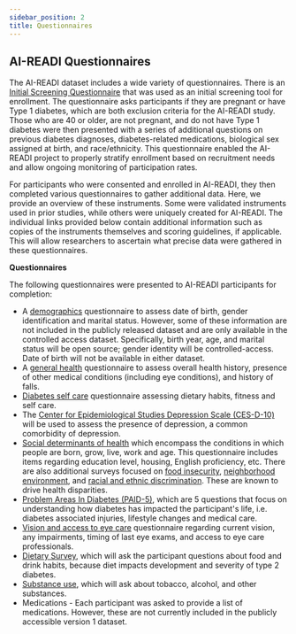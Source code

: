 ```yaml
---
sidebar_position: 2
title: Questionnaires
---
```


## AI-READI Questionnaires

The AI-READI dataset includes a wide variety of questionnaires. There is an [Initial Screening Questionnaire](../../static/questionnaires/initial-screening.pdf) that was used as an initial screening tool for enrollment. The questionnaire asks participants if they are pregnant or have Type 1 diabetes, which are both exclusion criteria for the AI-READI study. Those who are 40 or older, are not pregnant, and do not have Type 1 diabetes were then presented with a series of additional questions on previous diabetes diagnoses, diabetes-related medications, biological sex assigned at birth, and race/ethnicity. This questionnaire enabled the AI-READI project to properly stratify enrollment based on recruitment needs and allow ongoing monitoring of participation rates.

For participants who were consented and enrolled in AI-READI, they then completed various questionnaires to gather additional data. Here, we provide an overview of these instruments. Some were validated instruments used in prior studies, while others were uniquely created for AI-READI. The individual links provided below contain additional information such as copies of the instruments themselves and scoring guidelines, if applicable. This will allow researchers to ascertain what precise data were gathered in these questionnaires.

**Questionnaires**

The following questionnaires were presented to AI-READI participants for completion:

- A [demographics](../../static/questionnaires/demographics.pdf) questionnaire to assess date of birth, gender identification and marital status. However, some of these information are not included in the publicly released dataset and are only available in the controlled access dataset. Specifically, birth year, age, and marital status will be open source; gender identity will be controlled-access. Date of birth will not be available in either dataset.
- A [general health](../../static/questionnaires/general-health.pdf) questionnaire to assess overall health history, presence of other medical conditions (including eye conditions), and history of falls.
- [Diabetes self care](../../static/questionnaires/diabetes-self-care.pdf) questionnaire assessing dietary habits, fitness and self care.
- The [Center for Epidemiological Studies Depression Scale (CES-D-10)](../../static/questionnaires/depression.pdf) will be used to assess the presence of depression, a common comorbidity of depression.
- [Social determinants of health](../../static/questionnaires/sdoh.pdf) which encompass the conditions in which people are born, grow, live, work and age. This questionnaire includes items regarding education level, housing, English proficiency, etc. There are also additional surveys focused on [food insecurity](../../static/questionnaires/food-security.pdf), [neighborhood environment](../../static/questionnaires/neighborhood.pdf), and [racial and ethnic discrimination](../../static/questionnaires/racial.pdf). These are known to drive health disparities.
- [Problem Areas In Diabetes (PAID-5)](../../static/questionnaires/paid-5.pdf), which are 5 questions that focus on understanding how diabetes has impacted the participant's life, i.e. diabetes associated injuries, lifestyle changes and medical care.
- [Vision and access to eye care](../../static/questionnaires/visual.pdf) questionnaire regarding current vision, any impairments, timing of last eye exams, and access to eye care professionals.
- [Dietary Survey](../../static/questionnaires/dietary.pdf), which will ask the participant questions about food and drink habits, because diet impacts development and severity of type 2 diabetes.
- [Substance use](../../static/questionnaires/substance-use.pdf), which will ask about tobacco, alcohol, and other substances.
- Medications - Each participant was asked to provide a list of medications. However, these are not currently included in the publicly accessible version 1 dataset.


<PageFeedback />
